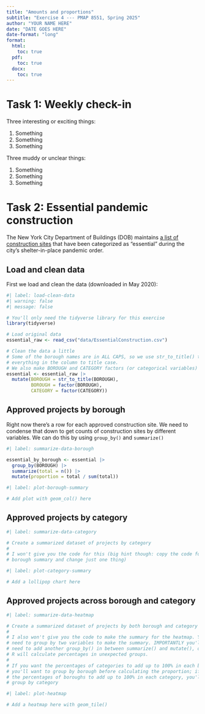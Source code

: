 ```yaml
---
title: "Amounts and proportions"
subtitle: "Exercise 4 --- PMAP 8551, Spring 2025"
author: "YOUR NAME HERE"
date: "DATE GOES HERE"
date-format: "long"
format:
  html:
    toc: true
  pdf:
    toc: true
  docx:
    toc: true
---
```


# Task 1: Weekly check-in

Three interesting or exciting things:

1. Something
2. Something
3. Something

Three muddy or unclear things:

1. Something
2. Something
3. Something


# Task 2: Essential pandemic construction

The New York City Department of Buildings (DOB) maintains [a list of construction sites](https://www1.nyc.gov/assets/buildings/html/essential-active-construction.html) that have been categorized as "essential" during the city's shelter-in-place pandemic order.

## Load and clean data

First we load and clean the data (downloaded in May 2020):

```r
#| label: load-clean-data
#| warning: false
#| message: false

# You'll only need the tidyverse library for this exercise
library(tidyverse)

# Load original data
essential_raw <- read_csv("data/EssentialConstruction.csv")

# Clean the data a little
# Some of the borough names are in ALL CAPS, so we use str_to_title() to convert
# everything in the column to title case.
# We also make BOROUGH and CATEGORY factors (or categorical variables)
essential <- essential_raw |> 
  mutate(BOROUGH = str_to_title(BOROUGH),
         BOROUGH = factor(BOROUGH),
         CATEGORY = factor(CATEGORY))
```

## Approved projects by borough

Right now there's a row for each approved construction site. We need to condense that down to get counts of construction sites by different variables. We can do this by using `group_by()` and `summarize()`

```r
#| label: summarize-data-borough

essential_by_borough <- essential |>
  group_by(BOROUGH) |>
  summarize(total = n()) |>
  mutate(proportion = total / sum(total))
```

```r
#| label: plot-borough-summary

# Add plot with geom_col() here
```


## Approved projects by category

```r
#| label: summarize-data-category

# Create a summarized dataset of projects by category
#
# I won't give you the code for this (big hint though: copy the code for the
# borough summary and change just one thing)
```

```r
#| label: plot-category-summary

# Add a lollipop chart here
```


## Approved projects across borough and category

```r
#| label: summarize-data-heatmap

# Create a summarized dataset of projects by both borough and category
#
# I also won't give you the code to make the summary for the heatmap. You'll
# need to group by two variables to make the summary. IMPORTANTLY you'll also
# need to add another group_by() in between summarize() and mutate(), otherwise,
# R will calculate percentages in unexpected groups.
#
# If you want the percentages of categories to add up to 100% in each borough,
# you'll want to group by borough before calculating the proportion; if you want
# the percentages of boroughs to add up to 100% in each category, you'll want to
# group by category
```

```r
#| label: plot-heatmap

# Add a heatmap here with geom_tile()
```
